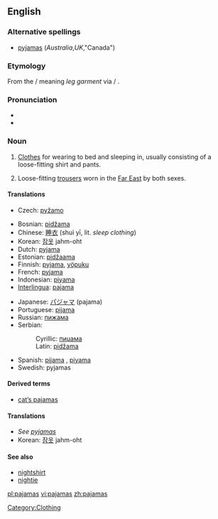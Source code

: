 <!-- NOTE: If you edit this page, please also edit "pyjamas" -->
==English==

===Alternative spellings===
* [[pyjamas]] (''Australia'',''UK'',"Canada")

===Etymology===
From the {{etyl|fa}} {{fa-Arab|[[پايجامه]]}} {{IPA|/pɑjʤɑme}}/ meaning ''leg garment'' via {{etyl|ur}}/{{etyl|hi}} {{term|पैजामा|sc=Deva}}.

===Pronunciation===
* {{IPA|/pəˈdʒɑ.məz/}}
* {{audio|en-us-pajamas.ogg|Audio (US)}}

===Noun===
{{wikipedia}}
{{en-noun|-}} {{pluralonly}}

# {{US}} [[Clothes]] for wearing to bed and sleeping in, usually consisting of a loose-fitting shirt and pants.
# Loose-fitting [[trousers]] worn in the [[Far East]] by both sexes.

====Translations====
{{trans-top|clothes for wearing to bed and sleeping in}}
* Czech: [[pyžamo]] {{n}}
{{trans-mid}}
{{trans-bottom}}
{{top}}
* Bosnian: [[pidžama]] {{f|s}}
* Chinese: [[睡衣]] (shuì yī, lit. ''sleep clothing'')
* Korean: [[잠옷]] jahm-oht
* Dutch: [[pyjama]] {{m|s}}
* Estonian: [[pidžaama]]
* Finnish: [[pyjama]], [[yöpuku]] {{s}}
* French: [[pyjama]] {{m|s}}
* Indonesian: [[piyama]]
* [[Interlingua]]: [[pajama]]
{{mid}}
* Japanese: [[パジャマ]] (pajama)
* Portuguese: [[pijama]] {{m|s}}
* Russian: [[пижама]] {{f|s}}
* Serbian:
*: Cyrillic: [[пиџама]] {{f}} {{s}}
*: Latin: [[pidžama#Serbian|pidžama]] {{f}} {{s}}
* Spanish: [[pijama]] {{m}}, [[piyama]] {{f}}
* Swedish: pyjamas {{c|s}}
{{bottom}}

====Derived terms====
* [[cat's pajamas|cat’s pajamas]]

====Translations====
* ''See [[pyjamas#Translations|pyjamas]]''
* Korean: [[잠옷]] jahm-oht

====See also====
* [[nightshirt]]
* [[nightie]]

<!-- NOTE: If you edit this page, please also edit "pyjamas" -->

[[Category:Clothing]]

[[pl:pajamas]]
[[vi:pajamas]]
[[zh:pajamas]]
